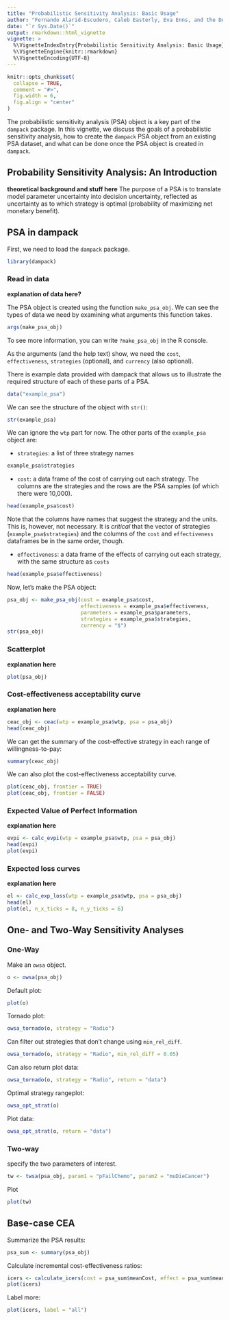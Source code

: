 ```yaml
---
title: "Probabilistic Sensitivity Analysis: Basic Usage"
author: "Fernando Alarid-Escudero, Caleb Easterly, Eva Enns, and the DARTH Team"
date: "`r Sys.Date()`"
output: rmarkdown::html_vignette
vignette: >
  %\VignetteIndexEntry{Probabilistic Sensitivity Analysis: Basic Usage}
  %\VignetteEngine{knitr::rmarkdown}
  %\VignetteEncoding{UTF-8}
---
```


```r
knitr::opts_chunk$set(
  collapse = TRUE,
  comment = "#>",
  fig.width = 6,
  fig.align = "center"
)
```

The probabilistic sensitivity analysis (PSA) object is a key part of the `dampack` package. In this vignette, we discuss the goals of a probabilistic sensitivity analysis, how to create the `dampack` PSA object from an existing PSA dataset, and what can be done once the PSA object is created in `dampack`.

## Probability Sensitivity Analysis: An Introduction

**theoretical background and stuff here**
The purpose of a PSA is to translate model parameter uncertainty into decision uncertainty, reflected as uncertainty as to which strategy is optimal (probability of maximizing net monetary benefit).

## PSA in dampack

First, we need to load the `dampack` package.
```r
library(dampack)
```

### Read in data

**explanation of data here?**

The PSA object is created using the function `make_psa_obj`. We can see the types of data we need by examining what arguments this function takes.

```r
args(make_psa_obj)
```

To see more information, you can write `?make_psa_obj` in the R console. 

As the arguments (and the help text) show, we need the `cost`, `effectiveness`, `strategies` (optional), and `currency` (also optional). 

There is example data provided with dampack that allows us to illustrate the required structure of each of these parts of a PSA.

```r
data("example_psa")
```

We can see the structure of the object with `str()`:
```r
str(example_psa)
```

We can ignore the `wtp` part for now. The other parts of the `example_psa` object are:

- `strategies`: a list of three strategy names
```r
example_psa$strategies
```

- `cost`: a data frame of the cost of carrying out each strategy. The columns are the strategies and the
rows are the PSA samples (of which there were 10,000).
```r
head(example_psa$cost)
```

Note that the columns have names that suggest the strategy and the units. This is, however, not necessary. It is *critical* that the vector of strategies (`example_psa$strategies`) and the columns of the `cost` and `effectiveness` dataframes be in the same order, though.

- `effectiveness`: a data frame of the effects of carrying out each strategy, with the same structure as `costs`
```r
head(example_psa$effectiveness)
```

Now, let's make the PSA object:

```r
psa_obj <- make_psa_obj(cost = example_psa$cost,
                        effectiveness = example_psa$effectiveness,
                        parameters = example_psa$parameters,
                        strategies = example_psa$strategies,
                        currency = "$")
str(psa_obj)
```

### Scatterplot

**explanation here**

```r
plot(psa_obj)
```

### Cost-effectiveness acceptability curve

**explanation here**

```r
ceac_obj <- ceac(wtp = example_psa$wtp, psa = psa_obj)
head(ceac_obj)
```

We can get the summary of the cost-effective strategy in each range of willingness-to-pay:

```r
summary(ceac_obj)
```

We can also plot the cost-effectiveness acceptability curve.

```r
plot(ceac_obj, frontier = TRUE)
plot(ceac_obj, frontier = FALSE)
```


### Expected Value of Perfect Information

**explanation here**

```r
evpi <- calc_evpi(wtp = example_psa$wtp, psa = psa_obj)
head(evpi)
plot(evpi)
```

### Expected loss curves

**explanation here**

```r
el <- calc_exp_loss(wtp = example_psa$wtp, psa = psa_obj)
head(el)
plot(el, n_x_ticks = 8, n_y_ticks = 6)
```

## One- and Two-Way Sensitivity Analyses

### One-Way

Make an `owsa` object.

```r
o <- owsa(psa_obj)
```

Default plot:

```r
plot(o)
```

Tornado plot:

```r
owsa_tornado(o, strategy = "Radio")
```

Can filter out strategies that don't change using `min_rel_diff`.

```r
owsa_tornado(o, strategy = "Radio", min_rel_diff = 0.05)
```

Can also return plot data:

```r
owsa_tornado(o, strategy = "Radio", return = "data")
```

Optimal strategy rangeplot:

```r
owsa_opt_strat(o)
```

Plot data:

```r
owsa_opt_strat(o, return = "data")
```

### Two-way

specify the two parameters of interest.

```r
tw <- twsa(psa_obj, param1 = "pFailChemo", param2 = "muDieCancer")
```

Plot

```r
plot(tw)
```

## Base-case CEA

Summarize the PSA results:

```r
psa_sum <- summary(psa_obj)
```

Calculate incremental cost-effectiveness ratios:

```r
icers <- calculate_icers(cost = psa_sum$meanCost, effect = psa_sum$meanEffect, strategies = psa_sum$Strategy)
plot(icers)
```

Label more:

```r
plot(icers, label = "all")
```
